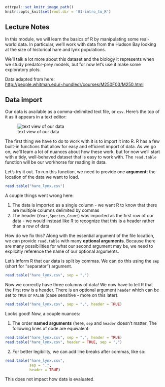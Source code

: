 ```r
ottrpal::set_knitr_image_path()
knitr::opts_knit$set(root.dir = '01-intro_to_R')
```

## Lecture Notes 

In this module, we will learn the basics of R by manipulating some real-world data. In particular, we'll work with data from the Hudson Bay looking at the size of historical hare and lynx populations.

We'll talk a lot more about this dataset and the biology it represents when we study predator-prey models, but for now let's use it make some exploratory plots.

Data adapted from here: <http://people.whitman.edu/~hundledr/courses/M250F03/M250.html>

## Data import

Our data is available as a comma-delimited text file, or `csv`. Here's the top of it as it appears in a text editor:

![text view of our data](01-intro_to_R/img/csv_head.png)

The first thing we have to do to work with it is to import it into R. R has a few built-in functions that allow for easy and efficient import of data. As we go on, we'll learn a lot of nuances about how these work, but for now we'll start with a tidy, well-behaved dataset that is easy to work with. The `read.table` function will be our workhorse for reading in data.

Let's try it out. To run this function, we need to provide one **argument**: the location of the data we want to load.

```r
read.table("hare_lynx.csv")
```

A couple things went wrong here:

1.  The data is imported as a single column - we want R to know that there are multiple columns delimited by commas
2.  The header (`Year,Species,Count`) was imported as the first row of our data - we would instead like R to recognize that this is a header rather than a row of data

How do we fix this? Along with the essential argument of the file location, we can provide `read.table` with many **optional arguments**. Because there are many possibilities for what our second argument may be, we need to explicitly reference the name of our optional arguments.

Let's inform R that our data is split by commas. We can do this using the `sep` (short for "separator") argument.

```r
read.table("hare_lynx.csv", sep = ",")
```

Now we correctly have three columns of data! We now have to tell R that the first row is a header. There is an optional argument `header` which can be set to `TRUE` or `FALSE` (case sensitive - more on this later).

```r
read.table("hare_lynx.csv", sep = ",", header = TRUE)
```

Looks good! Now, a couple nuances:

1.  The order **named arguments** (here, `sep` and `header` doesn't matter. The following lines of code are equivalent:

```r
read.table("hare_lynx.csv", sep = ",", header = TRUE)
read.table("hare_lynx.csv", header = TRUE, sep = ",")
```

2.  For better legibility, we can add line breaks after commas, like so:

```r
read.table("hare_lynx.csv", 
           sep = ",", 
           header = TRUE)
```

This does not impact how data is evaluated.
